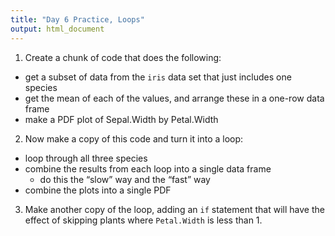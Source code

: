 ```yaml
---
title: "Day 6 Practice, Loops"
output: html_document
---
```


1. Create a chunk of code that does the following:
  - get a subset of data from the `iris` data set that just includes one species
  - get the mean of each of the values, and arrange these in a one-row data frame
  - make a PDF plot of Sepal.Width by Petal.Width
  
2. Now make a copy of this code and turn it into a loop:
  - loop through all three species
  - combine the results from each loop into a single data frame
    - do this the "slow" way and the "fast" way
  - combine the plots into a single PDF
  
3. Make another copy of the loop, adding an `if` statement that will have the effect of skipping plants where `Petal.Width` is less than 1.